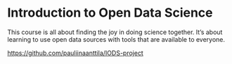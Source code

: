 
# Introduction to Open Data Science

This course is all about finding the joy in doing science together. It's about learning to use open data sources with tools that are available to everyone. 

[https://github.com/pauliinaanttila/IODS-project](https://github.com/pauliinaanttila/IODS-project)